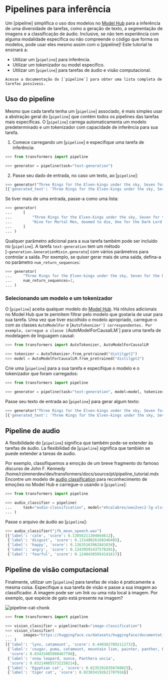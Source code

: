 <!--Copyright 2022 The HuggingFace Team. All rights reserved.

Licensed under the Apache License, Version 2.0 (the "License"); you may not use this file except in compliance with
the License. You may obtain a copy of the License at

http://www.apache.org/licenses/LICENSE-2.0

Unless required by applicable law or agreed to in writing, software distributed under the License is distributed on
an "AS IS" BASIS, WITHOUT WARRANTIES OR CONDITIONS OF ANY KIND, either express or implied. See the License for the
specific language governing permissions and limitations under the License.
-->

# Pipelines para inferência

Um [pipeline] simplifica o uso dos modelos no [Model Hub](https://huggingface.co/models) para a inferência de uma diversidade de tarefas,
como a geração de texto, a segmentação de imagens e a classificação de áudio.
Inclusive, se não tem experiência com alguma modalidade específica ou não compreende o código que forma os modelos,
pode usar eles mesmo assim com o [pipeline]! Este tutorial te ensinará a:

* Utilizar um [`pipeline`] para inferência.
* Utilizar um tokenizador ou model específico.
* Utilizar um [`pipeline`] para tarefas de áudio e visão computacional.

<Tip>

    Acesse a documentação do [`pipeline`] para obter uma lista completa de tarefas possíveis.

</Tip>

## Uso do pipeline

Mesmo que cada tarefa tenha um [`pipeline`] associado, é mais simples usar a abstração geral do [`pipeline`] que
contém todos os pipelines das tarefas mais específicas.
O [`pipeline`] carrega automaticamenta um modelo predeterminado e um tokenizador com capacidade de inferência para sua
tarefa.

1. Comece carregando um [`pipeline`] e especifique uma tarefa de inferência:

```py
>>> from transformers import pipeline

>>> generator = pipeline(task="text-generation")
```

2. Passe seu dado de entrada, no caso um texto, ao [`pipeline`]:

```py
>>> generator("Three Rings for the Elven-kings under the sky, Seven for the Dwarf-lords in their halls of stone")
[{'generated_text': 'Three Rings for the Elven-kings under the sky, Seven for the Dwarf-lords in their halls of stone, Seven for the Iron-priests at the door to the east, and thirteen for the Lord Kings at the end of the mountain'}]
```

Se tiver mais de uma entrada, passe-a como uma lista:

```py
>>> generator(
...     [
...         "Three Rings for the Elven-kings under the sky, Seven for the Dwarf-lords in their halls of stone",
...         "Nine for Mortal Men, doomed to die, One for the Dark Lord on his dark throne",
...     ]
... )
```

Qualquer parâmetro adicional para a sua tarefa também pode ser incluído no [`pipeline`]. A tarefa `text-generation` tem um método
[`~generation.GenerationMixin.generate`] com vários parâmetros para controlar a saída.
Por exemplo, se quiser gerar mais de uma saída, defina-a no parâmetro `num_return_sequences`:

```py
>>> generator(
...     "Three Rings for the Elven-kings under the sky, Seven for the Dwarf-lords in their halls of stone",
...     num_return_sequences=2,
... )
```

### Selecionando um modelo e um tokenizador

O [`pipeline`] aceita qualquer modelo do [Model Hub](https://huggingface.co/models). Há rótulos adicionais no Model Hub
que te permitem filtrar pelo modelo que gostaria de usar para sua tarefa. Uma vez que tiver escolhido o modelo apropriado,
carregue-o com as classes `AutoModelFor` e [`AutoTokenizer'] correspondentes. Por exemplo, carregue a classe [`AutoModelForCausalLM`]
para uma tarefa de modelagem de linguagem causal:

```py
>>> from transformers import AutoTokenizer, AutoModelForCausalLM

>>> tokenizer = AutoTokenizer.from_pretrained("distilgpt2")
>>> model = AutoModelForCausalLM.from_pretrained("distilgpt2")
```

Crie uma [`pipeline`] para a sua tarefa e especifíque o modelo e o tokenizador que foram carregados:

```py
>>> from transformers import pipeline

>>> generator = pipeline(task="text-generation", model=model, tokenizer=tokenizer)
```

Passe seu texto de entrada ao [`pipeline`] para gerar algum texto:

```py
>>> generator("Three Rings for the Elven-kings under the sky, Seven for the Dwarf-lords in their halls of stone")
[{'generated_text': 'Three Rings for the Elven-kings under the sky, Seven for the Dwarf-lords in their halls of stone, Seven for the Dragon-lords (for them to rule in a world ruled by their rulers, and all who live within the realm'}]
```

## Pipeline de audio

A flexibilidade do [`pipeline`] significa que também pode-se extender às tarefas de áudio.
La flexibilidad de [`pipeline`] significa que también se puede extender a tareas de audio.

Por exemplo, classifiquemos a emoção de um breve fragmento do famoso discurso de John F. Kennedy /home/rzimmerdev/dev/transformers/docs/source/pt/pipeline_tutorial.mdx
Encontre um modelo de [audio classification](https://huggingface.co/models?pipeline_tag=audio-classification) para
reconhecimento de emoções no Model Hub e carregue-o usando o [`pipeline`]:

```py
>>> from transformers import pipeline

>>> audio_classifier = pipeline(
...     task="audio-classification", model="ehcalabres/wav2vec2-lg-xlsr-en-speech-emotion-recognition"
... )
```

Passe o arquivo de áudio ao [`pipeline`]:

```py
>>> audio_classifier("jfk_moon_speech.wav")
[{'label': 'calm', 'score': 0.13856211304664612},
 {'label': 'disgust', 'score': 0.13148026168346405},
 {'label': 'happy', 'score': 0.12635163962841034},
 {'label': 'angry', 'score': 0.12439591437578201},
 {'label': 'fearful', 'score': 0.12404385954141617}]
```

## Pipeline de visão computacional

Finalmente, utilizar um [`pipeline`] para tarefas de visão é praticamente a mesma coisa.
Especifique a sua tarefa de visão e passe a sua imagem ao classificador.
A imagem pode ser um link ou uma rota local à imagem. Por exemplo, que espécie de gato está presente na imagem?

![pipeline-cat-chonk](https://huggingface.co/datasets/huggingface/documentation-images/resolve/main/pipeline-cat-chonk.jpeg)

```py
>>> from transformers import pipeline

>>> vision_classifier = pipeline(task="image-classification")
>>> vision_classifier(
...     images="https://huggingface.co/datasets/huggingface/documentation-images/resolve/main/pipeline-cat-chonk.jpeg"
... )
[{'label': 'lynx, catamount', 'score': 0.4403027892112732},
 {'label': 'cougar, puma, catamount, mountain lion, painter, panther, Felis concolor',
  'score': 0.03433405980467796},
 {'label': 'snow leopard, ounce, Panthera uncia',
  'score': 0.032148055732250214},
 {'label': 'Egyptian cat', 'score': 0.02353910356760025},
 {'label': 'tiger cat', 'score': 0.023034192621707916}]
```

